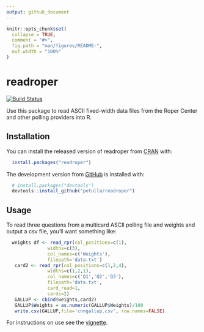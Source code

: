 ```yaml
---
output: github_document
---
```


<!-- README.md is generated from README.Rmd. Please edit that file -->

```r
knitr::opts_chunk$set(
  collapse = TRUE,
  comment = "#>",
  fig.path = "man/figures/README-",
  out.width = "100%"
)
```
# readroper
[![Build Status](https://travis-ci.org/petulla/readroper.svg?branch=master)](https://travis-ci.org/petulla/readroper)

Use this package to read ASCII fixed-width data files from the Roper Center and other polling providers into R.

## Installation

You can install the released version of readroper from [CRAN](https://CRAN.R-project.org) with:

``` r
  install.packages("readroper")
```

The development version from [GitHub](https://github.com/) is installed with:

``` r
  # install.packages("devtools")
  devtools::install_github("petulla/readroper")
```
## Usage

To read three questions from a multicard ASCII polling file and weights and output a csv file, you'll want something like:

```r
  weights df <- read_rpr(col_positions=c(1),
               widths=c(3),
               col_names=c('Weights'),
               filepath='data.txt')
   card2 <- read_rpr(col_positions=c(1,2,4), 
               widths=c(1,2,1), 
               col_names=c('Q1','Q2','Q3'), 
               filepath='data.txt', 
               card_read=1, 
               cards=2)
   GALLUP <- cbind(weights,card2)
   GALLUP$Weights = as.numeric(GALLUP$Weights)/100
   write.csv(GALLUP,file='cnngallup.csv', row.names=FALSE)
```

For instructions on use see the [vignette](https://github.com/petulla/readroper/tree/master/vignettes).

